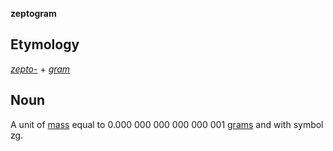 '''zeptogram'''

==Etymology==

''[[zepto-]]'' + ''[[gram]]''

==Noun==

A unit of [[mass]] equal to 0.000&nbsp;000&nbsp;000&nbsp;000&nbsp;000&nbsp;001 [[gram]]s and with symbol zg.